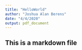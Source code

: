 ```yaml
---
title: "HelloWorld"
author: "Joshua Alan Berens"
date: "4/4/2020"
output: pdf_document
---
```

## This is a markdown file
